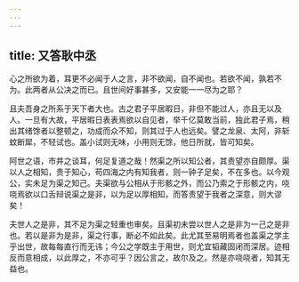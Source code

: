 ```yaml
---
---
---
```

title: 又答耿中丞
---

心之所欲为着，耳更不必闻于人之言，非不欲闻，自不闻也。若欲不闻，孰若不为。此两者从公决之而已。且世间好事甚多，又安能一一尽为之耶？

且夫吾身之所系于天下者大也。古之君子平居暇日，非但不能过人，亦且无以及人。一旦有大故，平居暇日表表焉欲以自见者，举千亿莫敢当前，独此君子焉，稍出其绪馀者以整顿之，功成而众不知，则其过于人也远矣。譬之龙泉、太阿，非斩蚊断犀，不轻试也。盖小试则无味，小用则无馀，他日所就，皆可知矣。

阿世之语，市井之谈耳，何足复道之哉！然渠之所以知公者，其责望亦自颇厚。渠以人之相知，贵于知心，苟四海之内有知我者，则一钟子足矣，不在多也。以今观公，实未足为渠之知己。夫渠欲与公相从于形骸之外，而公乃索之于形骸之内，哓哓焉欲以口舌辩说渠之是非，以为足以厚相知，而答责望于我者之深意，则大谬矣！

夫世人之是非，其不足为渠之轻重也审矣。且渠初未尝以世人之是非为一己之是非也。若以是非为是非，渠之行事，断必不如此矣。此尤其至易明焉者也盖渠之学主乎出世，故每每直行而无讳；今公之学既主于用世，则尤宜韬藏固闭而深居。迹相反而意相成，以此厚之，不亦可乎？因公言之，故尔及之。然是亦哓哓者，知其无益也。
